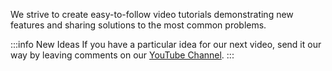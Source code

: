We strive to create easy-to-follow video tutorials demonstrating new features and sharing solutions to the most common problems.

:::info New Ideas
If you have a particular idea for our next video, send it our way by leaving comments on our [YouTube Channel](https://youtube.com/@volkovlabs).
:::
